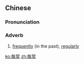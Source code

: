 ==Chinese==
{{zh-forms}}

===Pronunciation===
{{zh-pron
|m=měicháng
|cat=adv
}}

===Adverb===
{{zh-adv}}

# [[frequently]] (in the past), [[regularly]]

[[ko:每常]]
[[zh:每常]]